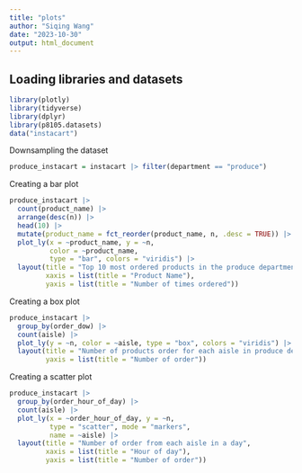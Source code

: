 ```yaml
---
title: "plots"
author: "Siqing Wang"
date: "2023-10-30"
output: html_document
---
```


## Loading libraries and datasets 
```r
library(plotly)
library(tidyverse)
library(dplyr)
library(p8105.datasets)
data("instacart")
```

Downsampling the dataset 
```r
produce_instacart = instacart |> filter(department == "produce")
```

Creating a bar plot
```r
produce_instacart |> 
  count(product_name) |> 
  arrange(desc(n)) |> 
  head(10) |> 
  mutate(product_name = fct_reorder(product_name, n, .desc = TRUE)) |> 
  plot_ly(x = ~product_name, y = ~n, 
          color = ~product_name, 
          type = "bar", colors = "viridis") |> 
  layout(title = "Top 10 most ordered products in the produce department",
         xaxis = list(title = "Product Name"),
         yaxis = list(title = "Number of times ordered"))
```

Creating a box plot
```r
produce_instacart |> 
  group_by(order_dow) |> 
  count(aisle) |> 
  plot_ly(y = ~n, color = ~aisle, type = "box", colors = "viridis") |> 
  layout(title = "Number of products order for each aisle in produce department per day",
         yaxis = list(title = "Number of order"))
```

Creating a scatter plot
```r
produce_instacart |> 
  group_by(order_hour_of_day) |> 
  count(aisle) |> 
  plot_ly(x = ~order_hour_of_day, y = ~n, 
          type = "scatter", mode = "markers", 
          name = ~aisle) |> 
  layout(title = "Number of order from each aisle in a day",
         xaxis = list(title = "Hour of day"),
         yaxis = list(title = "Number of order"))
```



